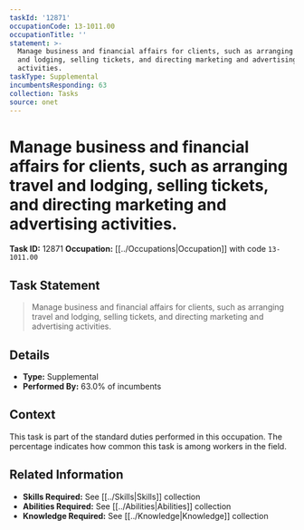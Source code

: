 ```yaml
---
taskId: '12871'
occupationCode: 13-1011.00
occupationTitle: ''
statement: >-
  Manage business and financial affairs for clients, such as arranging travel
  and lodging, selling tickets, and directing marketing and advertising
  activities.
taskType: Supplemental
incumbentsResponding: 63
collection: Tasks
source: onet
---
```

# Manage business and financial affairs for clients, such as arranging travel and lodging, selling tickets, and directing marketing and advertising activities.

**Task ID:** 12871
**Occupation:** [[../Occupations|Occupation]] with code `13-1011.00`

## Task Statement

> Manage business and financial affairs for clients, such as arranging travel and lodging, selling tickets, and directing marketing and advertising activities.

## Details

- **Type:** Supplemental
- **Performed By:** 63.0% of incumbents

## Context

This task is part of the standard duties performed in this occupation. The percentage indicates how common this task is among workers in the field.

## Related Information

- **Skills Required:** See [[../Skills|Skills]] collection
- **Abilities Required:** See [[../Abilities|Abilities]] collection
- **Knowledge Required:** See [[../Knowledge|Knowledge]] collection
